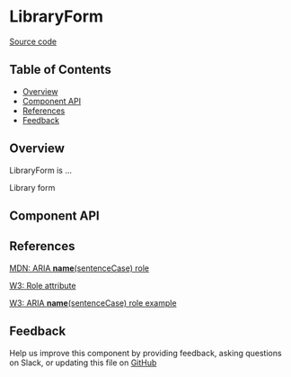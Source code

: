 
# LibraryForm

[Source code](<https://github.com/leemonade/bubbles/tree/main/packages/components/library/LibraryForm>)

## Table of Contents

<!-- START doctoc generated TOC please keep comment here to allow auto update -->
<!-- DON'T EDIT THIS SECTION, INSTEAD RE-RUN doctoc TO UPDATE -->

- [Overview](#overview)
- [Component API](#component-api)
- [References](#references)
- [Feedback](#feedback)

## Overview

LibraryForm is ...

<ThemeProvider>
  <LibraryForm>Library form</LibraryForm>
</ThemeProvider>

## Component API

<Preview>
  <Story id="organisms-library-library-form--playground" />
</Preview>

<Props of={LibraryForm} />

## References

[MDN: ARIA **name**(sentenceCase) role](<https://developer.mozilla.org/en-US/docs/Web/Accessibility/ARIA/Roles/library-form_role>)

[W3: Role attribute](https://www.w3.org/WAI/PF/HTML/wiki/RoleAttribute)

[W3: ARIA **name**(sentenceCase) role example](<https://www.w3.org/TR/2016/WD-wai-aria-practices-1.1-20160317/examples/library-form/library-form.html>)

## Feedback

Help us improve this component by providing feedback, asking questions on Slack, or updating this file on
[GitHub](<https://github.com/leemonade/bubbles/edit/main/packages/components/library/LibraryForm.mdx>)
